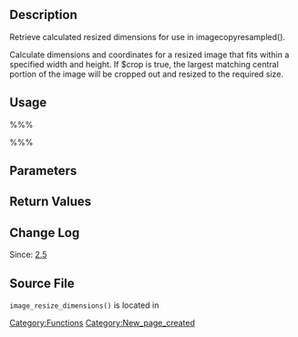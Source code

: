 == Description ==

Retrieve calculated resized dimensions for use in imagecopyresampled().

Calculate dimensions and coordinates for a resized image that fits within a specified width and height. If $crop is true, the largest matching central portion of the image will be cropped out and resized to the required size.

== Usage ==

%%%<?php image_resize_dimensions( $orig_w, $orig_h, $dest_w, $dest_h, $crop ); ?>%%%

== Parameters ==

{{Parameter|$orig_w|int|Original width.|required}}

{{Parameter|$orig_h|int|Original height.|required}}

{{Parameter|$dest_w|int|New width.|required}}

{{Parameter|$dest_h|int|New height.|required}}

{{Parameter|$crop|boolean|Optional, default is false. Whether to crop image or resize.|optional|false}}

== Return Values ==

{{Return||boolean&#124;array|False, on failure. Returned array matches parameters for imagecopyresampled() PHP function.}}

== Change Log ==

Since: [[Version 2.5|2.5]]

== Source File ==

<tt>image_resize_dimensions()</tt> is located in {{Trac|wp-includes/media.php}}

[[Category:Functions]]

[[Category:New_page_created]]